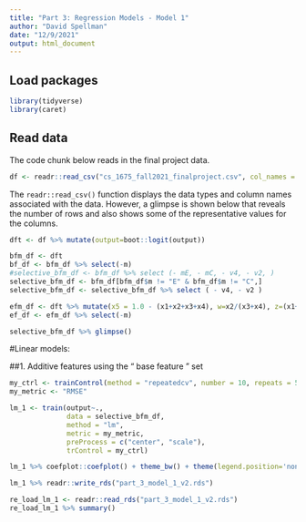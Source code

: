 ```yaml
---
title: "Part 3: Regression Models - Model 1"
author: "David Spellman"
date: "12/9/2021"
output: html_document
---
```


## Load packages
```r
library(tidyverse)
library(caret)
```

## Read data

The code chunk below reads in the final project data.  

```r
df <- readr::read_csv("cs_1675_fall2021_finalproject.csv", col_names = TRUE)
```

The `readr::read_csv()` function displays the data types and column names associated with the data. However, a glimpse is shown below that reveals the number of rows and also shows some of the representative values for the columns.  

```r
dft <- df %>% mutate(output=boot::logit(output))

bfm_df <- dft
bf_df <- bfm_df %>% select(-m)
#selective_bfm_df <- bfm_df %>% select (- mE, - mC, - v4, - v2, )
selective_bfm_df <- bfm_df[bfm_df$m != "E" & bfm_df$m != "C",]
selective_bfm_df <- selective_bfm_df %>% select ( - v4, - v2 )

efm_df <- dft %>% mutate(x5 = 1.0 - (x1+x2+x3+x4), w=x2/(x3+x4), z=(x1+x2)/(x4+x5), t=v1*v2)
ef_df <- efm_df %>% select(-m)

selective_bfm_df %>% glimpse()
```

#Linear models:

##1. Additive features using the “ base feature ” set

```r
my_ctrl <- trainControl(method = "repeatedcv", number = 10, repeats = 5)
my_metric <- "RMSE"

lm_1 <- train(output~.,
              data = selective_bfm_df,
              method = "lm",
              metric = my_metric,
              preProcess = c("center", "scale"),
              trControl = my_ctrl)

lm_1 %>% coefplot::coefplot() + theme_bw() + theme(legend.position='none')
```

```r
lm_1 %>% readr::write_rds("part_3_model_1_v2.rds")
```

```r
re_load_lm_1 <- readr::read_rds("part_3_model_1_v2.rds")
re_load_lm_1 %>% summary()
```





